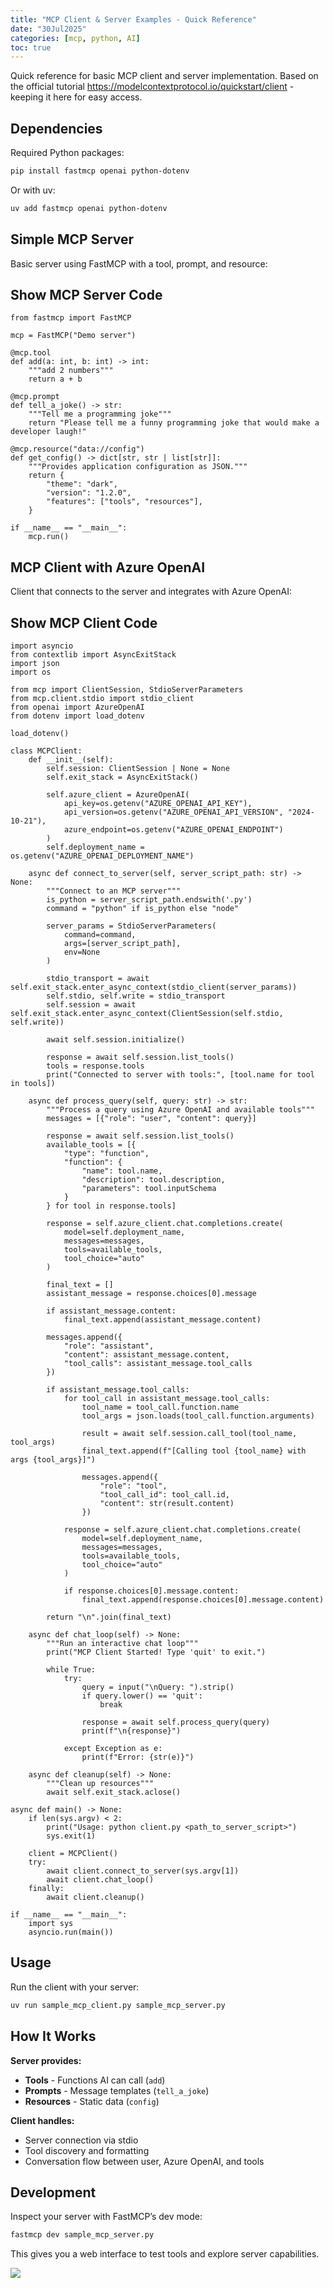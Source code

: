 ```yaml
---
title: "MCP Client & Server Examples - Quick Reference"
date: "30Jul2025"
categories: [mcp, python, AI]
toc: true
---
```


Quick reference for basic MCP client and server implementation. Based on the official tutorial <https://modelcontextprotocol.io/quickstart/client> - keeping it here for easy access.

## Dependencies

Required Python packages:

```bash
pip install fastmcp openai python-dotenv
```

Or with uv:

```bash
uv add fastmcp openai python-dotenv
```

## Simple MCP Server

Basic server using FastMCP with a tool, prompt, and resource:

::: {.callout-note collapse="true"}
## Show MCP Server Code

```.python
from fastmcp import FastMCP

mcp = FastMCP("Demo server")

@mcp.tool
def add(a: int, b: int) -> int:
    """add 2 numbers"""
    return a + b

@mcp.prompt
def tell_a_joke() -> str:
    """Tell me a programming joke"""
    return "Please tell me a funny programming joke that would make a developer laugh!"

@mcp.resource("data://config")
def get_config() -> dict[str, str | list[str]]:
    """Provides application configuration as JSON."""
    return {
        "theme": "dark",
        "version": "1.2.0",
        "features": ["tools", "resources"],
    }

if __name__ == "__main__":
    mcp.run()
```
:::

## MCP Client with Azure OpenAI

Client that connects to the server and integrates with Azure OpenAI:

::: {.callout-note collapse="true"}
## Show MCP Client Code

```.python
import asyncio
from contextlib import AsyncExitStack
import json
import os

from mcp import ClientSession, StdioServerParameters
from mcp.client.stdio import stdio_client
from openai import AzureOpenAI
from dotenv import load_dotenv

load_dotenv()

class MCPClient:
    def __init__(self):
        self.session: ClientSession | None = None
        self.exit_stack = AsyncExitStack()
        
        self.azure_client = AzureOpenAI(
            api_key=os.getenv("AZURE_OPENAI_API_KEY"),
            api_version=os.getenv("AZURE_OPENAI_API_VERSION", "2024-10-21"),
            azure_endpoint=os.getenv("AZURE_OPENAI_ENDPOINT")
        )
        self.deployment_name = os.getenv("AZURE_OPENAI_DEPLOYMENT_NAME")

    async def connect_to_server(self, server_script_path: str) -> None:
        """Connect to an MCP server"""
        is_python = server_script_path.endswith('.py')
        command = "python" if is_python else "node"
        
        server_params = StdioServerParameters(
            command=command,
            args=[server_script_path],
            env=None
        )

        stdio_transport = await self.exit_stack.enter_async_context(stdio_client(server_params))
        self.stdio, self.write = stdio_transport
        self.session = await self.exit_stack.enter_async_context(ClientSession(self.stdio, self.write))

        await self.session.initialize()
        
        response = await self.session.list_tools()
        tools = response.tools
        print("Connected to server with tools:", [tool.name for tool in tools])

    async def process_query(self, query: str) -> str:
        """Process a query using Azure OpenAI and available tools"""
        messages = [{"role": "user", "content": query}]

        response = await self.session.list_tools()
        available_tools = [{
            "type": "function",
            "function": {
                "name": tool.name,
                "description": tool.description,
                "parameters": tool.inputSchema
            }
        } for tool in response.tools]

        response = self.azure_client.chat.completions.create(
            model=self.deployment_name,
            messages=messages,
            tools=available_tools,
            tool_choice="auto"
        )

        final_text = []
        assistant_message = response.choices[0].message

        if assistant_message.content:
            final_text.append(assistant_message.content)

        messages.append({
            "role": "assistant",
            "content": assistant_message.content,
            "tool_calls": assistant_message.tool_calls
        })

        if assistant_message.tool_calls:
            for tool_call in assistant_message.tool_calls:
                tool_name = tool_call.function.name
                tool_args = json.loads(tool_call.function.arguments)

                result = await self.session.call_tool(tool_name, tool_args)
                final_text.append(f"[Calling tool {tool_name} with args {tool_args}]")

                messages.append({
                    "role": "tool",
                    "tool_call_id": tool_call.id,
                    "content": str(result.content)
                })

            response = self.azure_client.chat.completions.create(
                model=self.deployment_name,
                messages=messages,
                tools=available_tools,
                tool_choice="auto"
            )

            if response.choices[0].message.content:
                final_text.append(response.choices[0].message.content)

        return "\n".join(final_text)
    
    async def chat_loop(self) -> None:
        """Run an interactive chat loop"""
        print("MCP Client Started! Type 'quit' to exit.")

        while True:
            try:
                query = input("\nQuery: ").strip()
                if query.lower() == 'quit':
                    break

                response = await self.process_query(query)
                print(f"\n{response}")

            except Exception as e:
                print(f"Error: {str(e)}")

    async def cleanup(self) -> None:
        """Clean up resources"""
        await self.exit_stack.aclose()

async def main() -> None:
    if len(sys.argv) < 2:
        print("Usage: python client.py <path_to_server_script>")
        sys.exit(1)

    client = MCPClient()
    try:
        await client.connect_to_server(sys.argv[1])
        await client.chat_loop()
    finally:
        await client.cleanup()

if __name__ == "__main__":
    import sys
    asyncio.run(main())
```
:::

## Usage

Run the client with your server:

```bash
uv run sample_mcp_client.py sample_mcp_server.py
```

## How It Works

**Server provides:**

- **Tools** - Functions AI can call (`add`)
- **Prompts** - Message templates (`tell_a_joke`)  
- **Resources** - Static data (`config`)

**Client handles:**

- Server connection via stdio
- Tool discovery and formatting
- Conversation flow between user, Azure OpenAI, and tools

## Development

Inspect your server with FastMCP's dev mode:

```bash
fastmcp dev sample_mcp_server.py
```

This gives you a web interface to test tools and explore server capabilities.

![](fastmcp-dev.png)